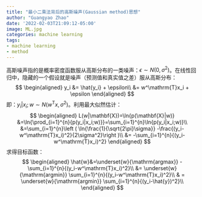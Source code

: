 ```yaml
---
title: "最小二乘法背后的高斯噪声(Gaussian method)思想"
author: "Guangyao Zhao"
date: '2022-02-03T21:09:12-05:00'
image: ML.jpg
categories: machine learning
tags:
- machine learning
- method
---
```


高斯噪声指的是概率密度函数服从高斯分布的一类噪声：$\epsilon \sim N(0,\sigma^2)$。在线性回归中，隐藏的一个假设就是噪声（预测值和真实值之差）服从高斯分布：
$$
\begin{aligned}
y_i &= \hat{y_i} + \epsilon\\
&= w^\mathrm{T}x_i + \epsilon
\end{aligned}
$$
即：$y_i|x_i;w \sim N(w^\mathrm{T}x,\sigma^2)$。利用最大似然估计：
$$
\begin{aligned}
L(w|\mathbf{X})=\ln{p(\mathbf{X}|w)} &=\ln{\prod_{i=1}^{n}{p(y_i|x_i;w)}}=\sum_{i=1}^{n}\ln{p(y_i|x_i;w)}\\
&=\sum_{i=1}^{n}\left (  \ln{\frac{1}{\sqrt{2\pi}\sigma}} -\frac{(y_i-w^\mathrm{T}x_i)^2}{2\sigma^2}\right )\\
&= -\sum_{i=1}^{n}{(y_i-w^\mathrm{T}x_i)^2}
\end{aligned}
$$
求得目标函数：
$$
\begin{aligned}
\hat{w}&=\underset{w}{\mathrm{argmax}} -\sum_{i=1}^{n}{(y_i-w^\mathrm{T}x_i)^2}\\
&= \underset{w}{\mathrm{argmin}} \sum_{i=1}^{n}{(y_i-w^\mathrm{T}x_i)^2}\\
& = \underset{w}{\mathrm{argmin}} \sum_{i=1}^{n}{(y_i-\hat{y})^2}\\
\end{aligned}
$$




